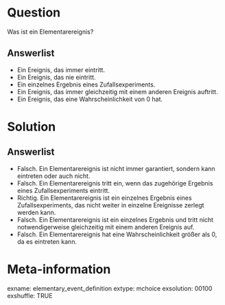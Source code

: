 Question 
======== 

Was ist ein Elementarereignis?

Answerlist
----------

* Ein Ereignis, das immer eintritt.
* Ein Ereignis, das nie eintritt.
* Ein einzelnes Ergebnis eines Zufallsexperiments.
* Ein Ereignis, das immer gleichzeitig mit einem anderen Ereignis auftritt.
* Ein Ereignis, das eine Wahrscheinlichkeit von 0 hat.

Solution
========

Answerlist
----------

* Falsch. Ein Elementarereignis ist nicht immer garantiert, sondern kann eintreten oder auch nicht.
* Falsch. Ein Elementarereignis tritt ein, wenn das zugehörige Ergebnis eines Zufallsexperiments eintritt.
* Richtig. Ein Elementarereignis ist ein einzelnes Ergebnis eines Zufallsexperiments, das nicht weiter in einzelne Ereignisse zerlegt werden kann.
* Falsch. Ein Elementarereignis ist ein einzelnes Ergebnis und tritt nicht notwendigerweise gleichzeitig mit einem anderen Ereignis auf.
* Falsch. Ein Elementarereignis hat eine Wahrscheinlichkeit größer als 0, da es eintreten kann.

Meta-information
================
exname: elementary_event_definition
extype: mchoice 
exsolution: 00100
exshuffle: TRUE
